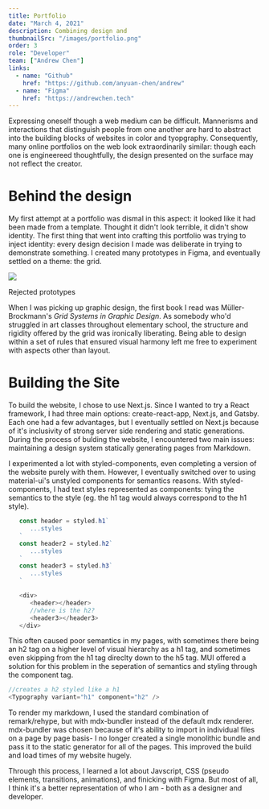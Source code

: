 ```yaml
---
title: Portfolio
date: "March 4, 2021"
description: Combining design and
thumbnailSrc: "/images/portfolio.png"
order: 3
role: "Developer"
team: ["Andrew Chen"]
links:
  - name: "Github"
    href: "https://github.com/anyuan-chen/andrew"
  - name: "Figma"
    href: "https://andrewchen.tech"
---
```


Expressing oneself though a web medium can be difficult. Mannerisms and interactions that distinguish people
from one another are hard to abstract into the building blocks of websites in color and tyopgraphy. Consequently,
many online portfolios on the web look extraordinarily similar: though each one is engineereed thoughtfully, the
design presented on the surface may not reflect the creator.

# Behind the design

My first attempt at a portfolio was dismal in this aspect: it looked like it had been made from a template.
Thought it didn't look terrible, it didn't show identity. The first thing that went into crafting this portfolio
was trying to inject identity: every design decision I made was deliberate in trying to demonstrate something.
I created many prototypes in Figma, and eventually settled
on a theme: the grid.

<img src="/images/portfolio_fail.png"></img>
<Caption>Rejected prototypes</Caption>

When I was picking up graphic design, the first book I read was Müller-Brockmann's <i>Grid Systems in Graphic
Design</i>. As somebody who'd struggled in art classes throughout elementary school, the structure and rigidity
offered by the grid was ironically liberating. Being able to design within a set of rules that ensured visual
harmony left me free to experiment with aspects other than layout.

# Building the Site

To build the website, I chose to use Next.js. Since I wanted to try a React framework, I had three
main options: create-react-app, Next.js, and Gatsby. Each one had a few advantages, but I eventually
settled on Next.js because of it's inclusivity of strong server side rendering and static generations.
During the process of bulding the website, I encountered two main issues: maintaining a design system
statically generating pages from Markdown.

I experimented a lot with styled-components, even completing a version of the website purely with them. However,
I eventually switched over to using material-ui's unstyled components for semantics reasons. With styled-components,
I had text styles represented as components: tying the semantics to the style (eg. the h1 tag would always correspond
to the h1 style).

```js
   const header = styled.h1`
      ...styles
   `
   const header2 = styled.h2`
      ...styles
   `
   const header3 = styled.h3`
      ...styles
   `

   <div>
      <header></header>
      //where is the h2?
      <header3></header3>
   </div>

```

This often caused poor semantics in my pages, with sometimes there being an h2 tag on a higher level
of visual hierarchy as a h1 tag, and sometimes even skipping from the h1 tag direclty down to the h5 tag. MUI offered
a solution for this problem in the seperation of semantics and styling through the component tag.

```js
//creates a h2 styled like a h1
<Typography variant="h1" component="h2" />
```

To render my markdown, I used the standard combination of remark/rehype, but with mdx-bundler instead of the default
mdx renderer. mdx-bundler was chosen because of it's ability to import in individual files on a page by page basis- I
no longer created a single monolithic bundle and pass it to the static generator for all of the pages. This improved
the build and load times of my website hugely.

Through this process, I learned a lot about Javscript, CSS (pseudo elements, transitions, animations), and
finicking with Figma. But most of all, I think it's a better representation of who I am - both as a designer and developer.
